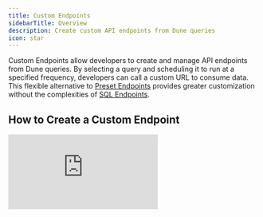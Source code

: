```yaml
---
title: Custom Endpoints
sidebarTitle: Overview
description: Create custom API endpoints from Dune queries
icon: star
---
```


Custom Endpoints allow developers to create and manage API endpoints from Dune queries. By selecting a query and scheduling it to run at a specified frequency, developers can call a custom URL to consume data. This flexible alternative to [Preset Endpoints](.././overview/introduction#preset-endpoints) provides greater customization without the complexities of [SQL Endpoints](.././overview/introduction#sql-endpoints).

## How to Create a Custom Endpoint

<div
  style={{
    position: "relative",
    paddingBottom: "69.583%", // Aspect ratio of 1200 by 835
    height: 0,
    width: "100%",
  }}
>
  <iframe
    src="https://demo.arcade.software/3QNIjH9kzMGhCF6ejAJl?embed"
    title="Parameter demo"
    frameBorder={0}
    loading="lazy"
    webkitallowfullscreen=""
    mozallowfullscreen=""
    allowFullScreen=""
    style={{
      position: "absolute",
      top: 0,
      left: 0,
      width: "100%",
      height: "100%",
    }}
  />
</div>

<br />

<Note>
- The custom endpoint shares the same refresh schedule as the underlying query. Changing the query schedule will also change the endpoint schedule, and vice versa. See [scheduling queries](../../web-app/query-editor/query-scheduler) for more info.
- All your custom endpoints can be found in `Library` > `Custom endpoints`.
</Note>

<Warning> 
You can only create endpoints from queries you own. Creating endpoints from others' queries can lead to changes in the logic without notification, breaking your data consumption pipeline.
</Warning>

<Tip>  
- Leverage [Filtering](../executions/filtering), [Sorting](../executions/sorting), and [Sampling](../executions/sampling) to flexibly grab query results. 
- Use [Pagination](../executions/pagination) to handle large results.
</Tip>

### Credits Consumption

Custom endpoints consume credits in two ways:
1. **Refresh schedule:** Credits are consumed based on the engine size (e.g., 10 credits per refresh for medium, 20 credits for large). The monthly credit consumption is shown during endpoint creation.
2. **Data fetch:** Credits are charged based on the datapoints read from the endpoint. Utilize result filtering to consume fewer credits by reading fewer datapoints.

For more information on credits, visit [this page](../../learning/how-tos/credit-system-on-dune).
